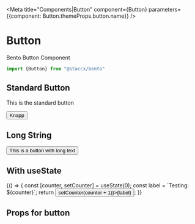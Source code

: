 
<Meta title="Components|Button" component={Button} parameters={{component: Button.themeProps.button.name}} />

# Button
Bento Button Component

```javascript
import {Button} from "@staccx/bento"
```


## Standard Button
This is the standard button

<Preview>
  <Story name="Standard">
   <Button>Knapp</Button>
  </Story>
</Preview>


## Long String
<Preview>
  <Story name="Long String">
   <Button>This is a button with long text</Button>
  </Story>
</Preview>

## With useState
<Preview>
  <Story name="with counter">
    {() => {
      const [counter, setCounter] = useState(0);
      const label = `Testing: ${counter}`;
      return <Button onClick={() => setCounter(counter + 1)}>{label}</Button>;
    }}
  </Story>
</Preview>

## Props for button
<Props of={Button} />
